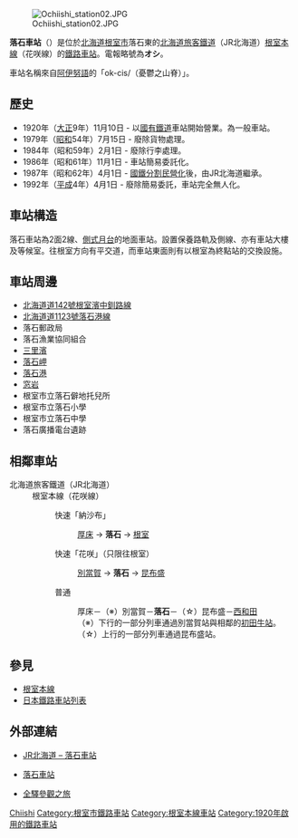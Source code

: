 {{noteTA
|T=zh-tw:落石車站;zh-hk:落石站;
|1=zh-tw:落石車站;zh-hk:落石站;
|2=zh-tw:別當賀車站;zh-hk:別當賀站;
|3=zh-tw:昆布盛車站;zh-hk:昆布盛站;
}}
{{日本車站資訊
|公司色 = #2cb431
|文字色 = 
|站名 = 落石車站
|圖片 = Ochiishi_station01.JPG
|pxl = 240px
|圖片說明 = 落石車站（攝於2010年8月）
|日文原名 = 落石
|平假名 = おちいし
|羅馬拼音 = Ochiishi
|副站名 = 
|前一站 = [[別當賀車站|別當賀]]
|前一站距離 = 10.3
|後一站距離 = 4.0
|後一站 = [[昆布盛車站|昆布盛]]
|電報略號 = オシ
|車站編號 = 
|停站路線數 = 
|所屬公司 = [[File:JR_logo_(hokkaido).svg|23px]][[北海道旅客鐵道|北海道旅客鐵道]]（JR北海道）
|所屬路線 = [[根室本線|根室本線]]（花咲線）
|距離 = 424.8
|起點站 = [[瀧川車站|瀧川]]
|所在地 = [[北海道|北海道]][[根室市|根室市]]落石東
|車站構造 = 地面車站
|月台配置 = 2面2線
|啟用年月日 = 1920年（[[大正|大正]]9年）11月10日
|廢站年月日 = 
|乘客人數 = 13
|上下車人次 = 
|統計年度 = 2012
|轉車 = 
|備註 = 無人車站
|全寬備註 = 
}}

[[File:Ochiishi_station02.JPG|thumb]]

'''落石車站'''（{{jpn|j=落石駅|hg=おちいしえき|rm=Ochiishi eki|f=y}}）是位於[[北海道|北海道]][[根室市|根室市]]落石東的[[北海道旅客鐵道|北海道旅客鐵道]]（JR北海道）[[根室本線|根室本線]]（花咲線）的[[鐵路車站|鐵路車站]]。電報略號為'''オシ'''。

車站名稱來自[[阿伊努語|阿伊努語]]的「ok-cis/{{lang|ja|オク・チシ}}（憂鬱之山脊）」。

== 歷史 ==
* 1920年（[[大正|大正]]9年）11月10日 - 以[[日本國有鐵道|國有鐵道]]車站開始營業。為一般車站。
* 1979年（[[昭和|昭和]]54年）7月15日 - 廢除貨物處理。
* 1984年（昭和59年）2月1日 - 廢除行李處理。
* 1986年（昭和61年）11月1日 - 車站簡易委託化。
* 1987年（昭和62年）4月1日 - [[國鐵分割民營化|國鐵分割民營化]]後，由JR北海道繼承。
* 1992年（[[平成|平成]]4年）4月1日 - 廢除簡易委託，車站完全無人化。

== 車站構造 ==
落石車站為2面2線、[[側式月台|側式月台]]的地面車站。設置保養路軌及側線、亦有車站大樓及等候室。往根室方向有平交道，而車站東面則有以根室為終點站的交換設施。

== 車站周邊 ==
* [[北海道道142號根室濱中釧路線|北海道道142號根室濱中釧路線]]
* [[北海道道1123號落石港線|北海道道1123號落石港線]]
* 落石郵政局
* 落石漁業協同組合
* [[三里濱|三里濱]]
* [[落石岬|落石岬]]
* [[落石港|落石港]]
* [[窓岩|窓岩]]
* 根室市立落石僻地托兒所
* 根室市立落石小學
* 根室市立落石中學
* 落石廣播電台遺跡

== 相鄰車站 ==
; 北海道旅客鐵道（JR北海道）
: 根室本線（花咲線）
:: 快速「納沙布」
::: [[厚床站|厚床]] → '''落石''' → [[根室站|根室]]
:: 快速「花咲」（只限往根室）
::: [[別當賀站|別當賀]] → '''落石''' → [[昆布盛站|昆布盛]]
:: 普通
::: 厚床－（※）別當賀－'''落石'''－（☆）昆布盛－[[西和田站|西和田]]
::: （※）下行的一部分列車通過別當賀站與相鄰的[[初田牛站|初田牛站]]。
::: （☆）上行的一部分列車通過昆布盛站。

== 參見 ==
* [[根室本線|根室本線]]
* [[日本鐵路車站列表|日本鐵路車站列表]]

== 外部連結 ==
* {{ja}}[http://www.jrhokkaido.co.jp/network/station/station.html#4441 JR北海道 – 落石車站] {{Wayback|url=http://www.jrhokkaido.co.jp/network/station/station.html#4441 |date=20190202042725 }}
* {{ja}}[http://www.mapion.co.jp/station/ST20101/ 落石車站]
* {{ja}}[http://www.tsuchibuta.com/jr-hokkaido/nemuroline/63ochiishi/63ochiishi.htm 全驛參觀之旅]

{{根室本線3}}
{{DEFAULTSORT:Ochiishi}}
[[Category:日本鐵路車站_O|Chiishi]]
[[Category:根室市鐵路車站|Category:根室市鐵路車站]]
[[Category:根室本線車站|Category:根室本線車站]]
[[Category:1920年啟用的鐵路車站|Category:1920年啟用的鐵路車站]]